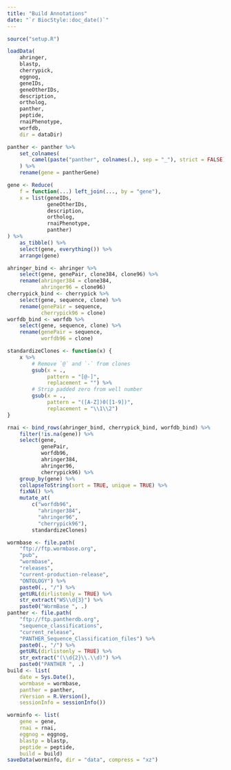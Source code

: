```yaml
---
title: "Build Annotations"
date: "`r BiocStyle::doc_date()`"
---
```


```r
source("setup.R")
```

```r
loadData(
    ahringer,
    blastp,
    cherrypick,
    eggnog,
    geneIDs,
    geneOtherIDs,
    description,
    ortholog,
    panther,
    peptide,
    rnaiPhenotype,
    worfdb,
    dir = dataDir)
```

```r
panther <- panther %>%
    set_colnames(
        camel(paste("panther", colnames(.), sep = "_"), strict = FALSE)
    ) %>%
    rename(gene = pantherGene)
```

```r
gene <- Reduce(
    f = function(...) left_join(..., by = "gene"),
    x = list(geneIDs,
             geneOtherIDs,
             description,
             ortholog,
             rnaiPhenotype,
             panther)
) %>%
    as_tibble() %>%
    select(gene, everything()) %>%
    arrange(gene)
```

```r
ahringer_bind <- ahringer %>%
    select(gene, genePair, clone384, clone96) %>%
    rename(ahringer384 = clone384,
           ahringer96 = clone96)
cherrypick_bind <- cherrypick %>%
    select(gene, sequence, clone) %>%
    rename(genePair = sequence,
           cherrypick96 = clone)
worfdb_bind <- worfdb %>%
    select(gene, sequence, clone) %>%
    rename(genePair = sequence,
           worfdb96 = clone)

standardizeClones <- function(x) {
    x %>%
        # Remove `@` and `-` from clones
        gsub(x = .,
             pattern = "[@-]",
             replacement = "") %>%
        # Strip padded zero from well number
        gsub(x = .,
             pattern = "([A-Z])0([1-9])",
             replacement = "\\1\\2")
}

rnai <- bind_rows(ahringer_bind, cherrypick_bind, worfdb_bind) %>%
    filter(!is.na(gene)) %>%
    select(gene,
           genePair,
           worfdb96,
           ahringer384,
           ahringer96,
           cherrypick96) %>%
    group_by(gene) %>%
    collapseToString(sort = TRUE, unique = TRUE) %>%
    fixNA() %>%
    mutate_at(
        c("worfdb96",
          "ahringer384",
          "ahringer96",
          "cherrypick96"),
        standardizeClones)
```

```r
wormbase <- file.path(
    "ftp://ftp.wormbase.org",
    "pub",
    "wormbase",
    "releases",
    "current-production-release",
    "ONTOLOGY") %>%
    paste0(., "/") %>%
    getURL(dirlistonly = TRUE) %>%
    str_extract("WS\\d{3}") %>%
    paste0("WormBase ", .)
panther <- file.path(
    "ftp://ftp.pantherdb.org",
    "sequence_classifications",
    "current_release",
    "PANTHER_Sequence_Classification_files") %>%
    paste0(., "/") %>%
    getURL(dirlistonly = TRUE) %>%
    str_extract("(\\d{2}\\.\\d)") %>%
    paste0("PANTHER ", .)
build <- list(
    date = Sys.Date(),
    wormbase = wormbase,
    panther = panther,
    rVersion = R.Version(),
    sessionInfo = sessionInfo())
```

```r
worminfo <- list(
    gene = gene,
    rnai = rnai,
    eggnog = eggnog,
    blastp = blastp,
    peptide = peptide,
    build = build)
saveData(worminfo, dir = "data", compress = "xz")
```

